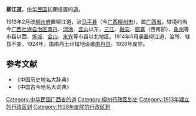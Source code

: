 '''柳江道'''，[[中华民国|中华民国]]初期设置的[[道_(行政区划)|道]]。

1913年2月改[[柳州府|柳州府]]置柳江道，治[[马平县|马平县]]（今[[广西|广西]][[柳州市|柳州市]]）。属[[广西省_(中华民国)|广西省]]。辖境约当今[[广西壮族自治区|广西壮族自治区]][[南丹|南丹]]、[[河池|河池]]、[[宜山|宜山]]以东，[[三江|三江]]、[[融安|融安]]、[[鹿寨|鹿寨]]（西南部）、[[象州|象州]]等市县以西，[[忻城|忻城]]、[[合山|合山]]、[[来宾|来宾]]等市县以北地区。1914年6月袭置柳江道，治所、辖县不变。1924年，由南丹土州辖地设置[[南丹县|南丹县]]。1928年废除。

==参考文献==
* 《中国历史地名大辞典》
* 《中国古今地名大词典》

{{北洋政府行政區劃|nocat}}
{{广西历史二级政区|nocat}}
{{中华民国大陆时期行政区划小作品}}
[[Category:中华民国广西省的道|Category:中华民国广西省的道]]
[[Category:柳州行政区划史|Category:柳州行政区划史]]
[[Category:1913年建立的行政区划|Category:1913年建立的行政区划]]
[[Category:1928年废除的行政区划|Category:1928年废除的行政区划]]